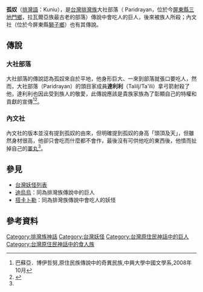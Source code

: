 '''孤奴'''（[[排灣語|排灣語]]：Kuniu），是[[台灣|台灣]][[排灣族|排灣族]]大社部落（ Paridrayan，位於今[[屏東縣|屏東縣]][[三地門鄉|三地門鄉]]，拉瓦爾亞族最古老的部落）傳說中會吃人的巨人，後來被族人所殺；內文社（位於今屏東縣[[獅子鄉_(台灣)|獅子鄉]]）也有其傳說。

==傳說==
===大社部落===
大社部落的傳說認為孤奴來自於平地，他身形巨大、一來到部落就張口要吃人，然而，大社部落（Paridrayan）的頭目家成員'''達利利'''（Talilj/Ta'ili）拿弓箭射殺了他，達利利也因此受到族人的敬愛，此傳說應該是貴族家族為了彰顯自己的特權和貢獻的宣傳<ref>巴蘇亞．博伊哲努,原住民族傳說中的奇異民族,中興大學中國文學系,2008年10月</ref><ref name="番族慣習調查報告書第五卷排灣族．第一冊">{{cite book|last=|first=|date=2003-10-01|title=番族慣習調查報告書第五卷排灣族．第一冊|url=http://www.smcbook.com.tw/smc/index.php?route=product/product&product_id=14091|location=|publisher=中央研究院民族所|page=|isbn=9789576719721|author=臺灣總督府臨時臺灣舊慣調查會|access-date=2022-01-29|archive-date=2021-02-07|archive-url=https://web.archive.org/web/20210207080541/http://www.smcbook.com.tw/smc/index.php?route=product%2Fproduct&product_id=14091|dead-url=yes}}</ref>。
===內文社===
內文社的版本並沒有提到孤奴的由來，但明確提到孤奴的身高「頭頂及天」，但雖然身材很高，他卻只會吃而什麼都不會作，最後沒有可供他吃的東西後，他憤而扯掉自己的[[睪丸|睪丸]]<ref name="番族慣習調查報告書第五卷排灣族．第一冊"/>。

==參見==
*[[台灣妖怪列表|台灣妖怪列表]]
*[[迪烏烏|迪烏烏]]：同為排灣族傳說中的巨人
*[[搭卡卜勒|搭卡卜勒]]：同為排灣族傳說中會吃人的妖怪

==參考資料==
{{reflist}}

[[Category:排灣族神話|Category:排灣族神話]]
[[Category:台灣妖怪|Category:台灣妖怪]]
[[Category:台灣原住民神話中的巨人|Category:台灣原住民神話中的巨人]]
[[Category:台灣原住民神話中的食人族|Category:台灣原住民神話中的食人族]]
{{Myth-stub}}